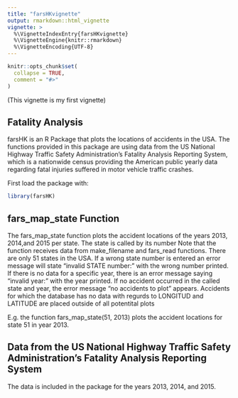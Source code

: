 ```yaml
---
title: "farsHKvignette"
output: rmarkdown::html_vignette
vignette: >
  %\VignetteIndexEntry{farsHKvignette}
  %\VignetteEngine{knitr::rmarkdown}
  %\VignetteEncoding{UTF-8}
---
```


```r
knitr::opts_chunk$set(
  collapse = TRUE,
  comment = "#>"
)
```

(This vignette is my first vignette)

## Fatality Analysis
farsHK is an R Package that plots the locations of accidents in the USA. The functions provided in this package are using data from the US National Highway Traffic Safety Administration's Fatality Analysis Reporting System, which is a nationwide census providing the American public yearly data regarding fatal injuries suffered in motor vehicle traffic crashes.

First load the package with: 
```r
library(farsHK)
```


## fars_map_state Function
The fars_map_state function plots the accident locations of the years 2013, 2014,and 2015 per state.
The state is called by its number
Note that the function receives data from make_filename and fars_read functions. 
There are only 51 states in the USA. If a wrong state number is entered an error message will state "invalid STATE number: " with the wrong number printed.
If there is no data for a specific year, there is an error message saying "invalid year: " with the year printed.
If no accident occurred in the called state and year, the error message "no accidents to plot" appears.
Accidents for which the database has no data with regurds to LONGITUD and LATITUDE are placed outside of all potentital plots

E.g. the function fars_map_state(51, 2013) plots the accident locations for state 51 in year 2013.

## Data from the US National Highway Traffic Safety Administration's Fatality Analysis Reporting System
The data is included in the package for the years 2013, 2014, and 2015.


